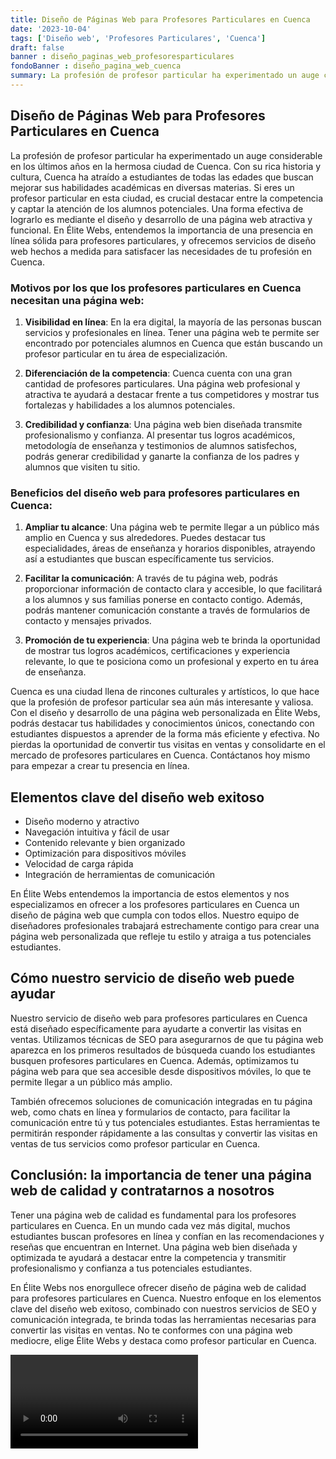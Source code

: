 ```yaml
---
title: Diseño de Páginas Web para Profesores Particulares en Cuenca
date: '2023-10-04'
tags: ['Diseño web', 'Profesores Particulares', 'Cuenca']
draft: false
banner : diseño_paginas_web_profesoresparticulares
fondoBanner : diseño_pagina_web_cuenca
summary: La profesión de profesor particular ha experimentado un auge considerable en los últimos años en la hermosa ciudad de Cuenca. Con su rica historia y cultura, Cuenca ha atraído a estudiantes de todas las edades que buscan mejorar sus habilidades académicas en diversas materias. Si eres un profesor particular en esta ciudad, es crucial destacar entre la competencia y captar la atención de los alumnos potenciales. Una forma efectiva de lograrlo es mediante el diseño y desarrollo de una página web atractiva y funcional. En Élite Webs, entendemos la importancia de una presencia en línea sólida para profesores particulares, y ofrecemos servicios de diseño web hechos a medida para satisfacer las necesidades de tu profesión en Cuenca.
---
```


## Diseño de Páginas Web para Profesores Particulares en Cuenca

La profesión de profesor particular ha experimentado un auge considerable en los últimos años en la hermosa ciudad de Cuenca. Con su rica historia y cultura, Cuenca ha atraído a estudiantes de todas las edades que buscan mejorar sus habilidades académicas en diversas materias. Si eres un profesor particular en esta ciudad, es crucial destacar entre la competencia y captar la atención de los alumnos potenciales. Una forma efectiva de lograrlo es mediante el diseño y desarrollo de una página web atractiva y funcional. En Élite Webs, entendemos la importancia de una presencia en línea sólida para profesores particulares, y ofrecemos servicios de diseño web hechos a medida para satisfacer las necesidades de tu profesión en Cuenca.

### Motivos por los que los profesores particulares en Cuenca necesitan una página web:

1. **Visibilidad en línea**: En la era digital, la mayoría de las personas buscan servicios y profesionales en línea. Tener una página web te permite ser encontrado por potenciales alumnos en Cuenca que están buscando un profesor particular en tu área de especialización.

2. **Diferenciación de la competencia**: Cuenca cuenta con una gran cantidad de profesores particulares. Una página web profesional y atractiva te ayudará a destacar frente a tus competidores y mostrar tus fortalezas y habilidades a los alumnos potenciales.

3. **Credibilidad y confianza**: Una página web bien diseñada transmite profesionalismo y confianza. Al presentar tus logros académicos, metodología de enseñanza y testimonios de alumnos satisfechos, podrás generar credibilidad y ganarte la confianza de los padres y alumnos que visiten tu sitio.

### Beneficios del diseño web para profesores particulares en Cuenca:

1. **Ampliar tu alcance**: Una página web te permite llegar a un público más amplio en Cuenca y sus alrededores. Puedes destacar tus especialidades, áreas de enseñanza y horarios disponibles, atrayendo así a estudiantes que buscan específicamente tus servicios.

2. **Facilitar la comunicación**: A través de tu página web, podrás proporcionar información de contacto clara y accesible, lo que facilitará a los alumnos y sus familias ponerse en contacto contigo. Además, podrás mantener comunicación constante a través de formularios de contacto y mensajes privados.

3. **Promoción de tu experiencia**: Una página web te brinda la oportunidad de mostrar tus logros académicos, certificaciones y experiencia relevante, lo que te posiciona como un profesional y experto en tu área de enseñanza.

Cuenca es una ciudad llena de rincones culturales y artísticos, lo que hace que la profesión de profesor particular sea aún más interesante y valiosa. Con el diseño y desarrollo de una página web personalizada en Élite Webs, podrás destacar tus habilidades y conocimientos únicos, conectando con estudiantes dispuestos a aprender de la forma más eficiente y efectiva. No pierdas la oportunidad de convertir tus visitas en ventas y consolidarte en el mercado de profesores particulares en Cuenca. Contáctanos hoy mismo para empezar a crear tu presencia en línea.

<GifSeo />

<Cta />

## Elementos clave del diseño web exitoso

- Diseño moderno y atractivo
- Navegación intuitiva y fácil de usar
- Contenido relevante y bien organizado
- Optimización para dispositivos móviles
- Velocidad de carga rápida
- Integración de herramientas de comunicación

En Élite Webs entendemos la importancia de estos elementos y nos especializamos en ofrecer a los profesores particulares en Cuenca un diseño de página web que cumpla con todos ellos. Nuestro equipo de diseñadores profesionales trabajará estrechamente contigo para crear una página web personalizada que refleje tu estilo y atraiga a tus potenciales estudiantes.

## Cómo nuestro servicio de diseño web puede ayudar

Nuestro servicio de diseño web para profesores particulares en Cuenca está diseñado específicamente para ayudarte a convertir las visitas en ventas. Utilizamos técnicas de SEO para asegurarnos de que tu página web aparezca en los primeros resultados de búsqueda cuando los estudiantes busquen profesores particulares en Cuenca. Además, optimizamos tu página web para que sea accesible desde dispositivos móviles, lo que te permite llegar a un público más amplio.

También ofrecemos soluciones de comunicación integradas en tu página web, como chats en línea y formularios de contacto, para facilitar la comunicación entre tú y tus potenciales estudiantes. Estas herramientas te permitirán responder rápidamente a las consultas y convertir las visitas en ventas de tus servicios como profesor particular en Cuenca.

## Conclusión: la importancia de tener una página web de calidad y contratarnos a nosotros

Tener una página web de calidad es fundamental para los profesores particulares en Cuenca. En un mundo cada vez más digital, muchos estudiantes buscan profesores en línea y confían en las recomendaciones y reseñas que encuentran en Internet. Una página web bien diseñada y optimizada te ayudará a destacar entre la competencia y transmitir profesionalismo y confianza a tus potenciales estudiantes.

En Élite Webs nos enorgullece ofrecer diseño de página web de calidad para profesores particulares en Cuenca. Nuestro enfoque en los elementos clave del diseño web exitoso, combinado con nuestros servicios de SEO y comunicación integrada, te brinda todas las herramientas necesarias para convertir las visitas en ventas. No te conformes con una página web mediocre, elige Élite Webs y destaca como profesor particular en Cuenca.

<Video />

<CtaBot job='Profesores Particulares' city='Cuenca'/>

<Gmaps query='Cuenca+españa+maps' />